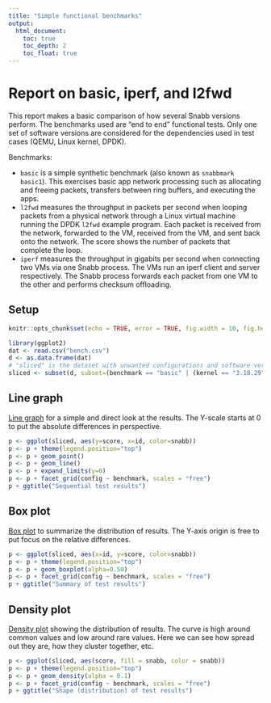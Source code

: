 ```yaml
---
title: "Simple functional benchmarks"
output:
  html_document:
    toc: true
    toc_depth: 2
    toc_float: true
---
```


# Report on basic, iperf, and l2fwd

This report makes a basic comparison of how several Snabb versions perform. The benchmarks used are "end to end" functional tests. Only one set of software versions are considered for the dependencies used in test cases (QEMU, Linux kernel, DPDK).

Benchmarks:

* `basic` is a simple synthetic benchmark (also known as `snabbmark basic1`). This exercises basic app network processing such as allocating and freeing packets, transfers between ring buffers, and executing the apps.
* `l2fwd` measures the throughput in packets per second when looping packets from a physical network through a Linux virtual machine running the DPDK `l2fwd` example program. Each packet is received from the network, forwarded to the VM, received from the VM, and sent back onto the network. The score shows the number of packets that complete the loop.
* `iperf` measures the throughput in gigabits per second when connecting two VMs via one Snabb process. The VMs run an iperf client and server respectively. The Snabb process forwards each packet from one VM to the other and performs checksum offloading.

## Setup

```r
knitr::opts_chunk$set(echo = TRUE, error = TRUE, fig.width = 10, fig.height = 6)
```

```r
library(ggplot2)
dat <- read.csv("bench.csv")
d <- as.data.frame(dat)
# "sliced" is the dataset with unwanted configurations and software versions excluded
sliced <- subset(d, subset=(benchmark == "basic" | (kernel == "3.18.29" & qemu == "2.4.1" & (is.na(dpdk) | dpdk == "16.04"))))
```

## Line graph

[Line graph](https://en.wikipedia.org/wiki/Line_graph) for a simple and direct look at the results. The Y-scale starts at 0 to put the absolute differences in perspective.

```r
p <- ggplot(sliced, aes(y=score, x=id, color=snabb))
p <- p + theme(legend.position="top")
p <- p + geom_point()
p <- p + geom_line()
p <- p + expand_limits(y=0)
p <- p + facet_grid(config ~ benchmark, scales = "free")
p + ggtitle("Sequential test results")
```

## Box plot

[Box plot](https://en.wikipedia.org/wiki/Box_plot) to summarize the distribution of results. The Y-axis origin is free to put focus on the relative differences.
```r
p <- ggplot(sliced, aes(x=id, y=score, color=snabb))
p <- p + theme(legend.position="top")
p <- p + geom_boxplot(alpha=0.50)
p <- p + facet_grid(config ~ benchmark, scales = "free")
p + ggtitle("Summary of test results")
```

## Density plot

[Density plot](https://en.wikipedia.org/wiki/Density_estimation) showing the distribution of results. The curve is high around common values and low around rare values. Here we can see how spread out they are, how they cluster together, etc.

```r
p <- ggplot(sliced, aes(score, fill = snabb, color = snabb))
p <- p + theme(legend.position="top")
p <- p + geom_density(alpha = 0.1)
p <- p + facet_grid(config ~ benchmark, scales = "free")
p + ggtitle("Shape (distribution) of test results")
```

